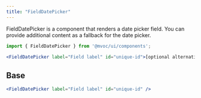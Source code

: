 ```yaml
---
title: "FieldDatePicker"
---
```



FieldDatePicker is a component that renders a date picker field.
You can provide additional content as a fallback for the date picker.

```jsx
import { FieldDatePicker } from '@mvoc/ui/components';

<FieldDatePicker label="Field label" id="unique-id">[optional alternative to the datepicker]</FieldDatePicker>
```

## Base

<div class="not-content">
	<FieldDatePicker label="Field label" id="unique-id"/ >
</div>

```jsx
<FieldDatePicker label="Field label" id="unique-id" />
```

